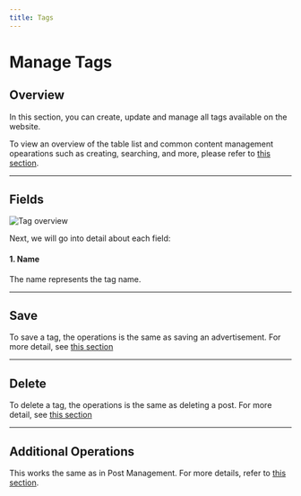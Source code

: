 ```yaml
---
title: Tags
---
```


# Manage Tags

## Overview

In this section, you can create, update and manage all tags available on the website.

To view an overview of the table list and common content management opearations such as creating, searching, and more, please refer to [this section](../getting-started/overview#collections).

---

## Fields

![Tag overview](https://wvn.hcm.ss.bfcplatform.vn/uploads/tag-fields.png)

Next, we will go into detail about each field:

#### 1. Name

The name represents the tag name.

---

## Save

To save a tag, the operations is the same as saving an advertisement. For more detail, see [this section](../manage/ads#save)

---

## Delete

To delete a tag, the operations is the same as deleting a post. For more detail, see [this section](../manage/posts#delete)

---

## Additional Operations

This works the same as in Post Management. For more details, refer to [this section](/docs/manage/posts#additional-operations).
